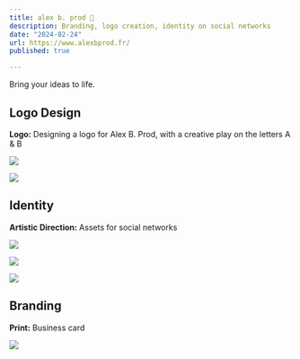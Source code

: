 ```yaml
---
title: alex b. prod 🔴
description: Branding, logo creation, identity on social networks
date: "2024-02-24"
url: https://www.alexbprod.fr/
published: true

---
```


Bring your ideas to life.

## Logo Design

**Logo:** Designing a logo for Alex B. Prod, with a creative play on the letters A & B

![](/ab_1.png)

![](/ab_2.png)

## Identity

**Artistic Direction:** Assets for social networks

![](/ab_3.png)

![](/ab_4.png)

![](/ab_6.jpg)

## Branding

**Print:** Business card

![](/ab_5.png)
